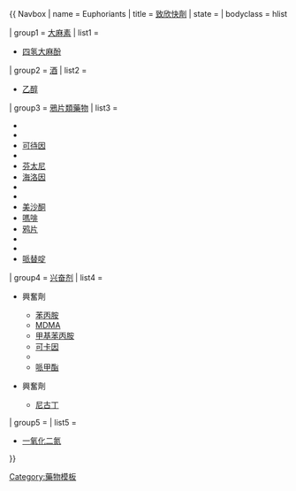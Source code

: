 {{ Navbox
| name  = Euphoriants
| title = [[欣快|致欣快劑]]
| state = {{{state<includeonly>|autocollapse</includeonly>}}}
| bodyclass = hlist

| group1 = [[大麻素]]
| list1 =
* [[四氢大麻酚]] 

| group2 =  [[酒]]
| list2 = 
* [[乙醇 (藥物)|乙醇]]

| group3 = [[鴉片類藥物]]
| list3 =
* {{tsl|en|7-Hydroxymitragynine|kratom}}
* {{tsl|en|Buprenorphine||Buprenorphine}}
* [[可待因]]
* {{tsl|en|Dipipanone||Dipipanone}}
* [[芬太尼]]
* [[海洛因]]
* {{tsl|en|Heterocodeine||Heterocodeine}}
* {{tsl|en|Hydromorphone||Hydromorphone}}
* [[美沙酮]]
* [[嗎啡]]
* [[鸦片]]
* {{tsl|en|Oxycodone||Oxycodone}}
* {{tsl|en|Oxymorphone||Oxymorphone}}
* [[哌替啶]]

| group4 = [[兴奋剂]]
| list4 =
* {{tsl|en|Dopaminergic|多巴胺能}}興奮劑
** [[苯丙胺]]
** [[MDMA]]
** [[甲基苯丙胺]]
** [[可卡因]]
** {{tsl|en|Ethylphenidate|哌乙酯}}
** [[哌甲酯]]
* {{tsl|en|Cholinergic|膽鹼能}}興奮劑
** [[尼古丁]]

| group5 = {{tsl|en|Inhalant|吸入劑}}
| list5 =
* [[一氧化二氮]]
}}<noinclude>
{{collapsible option}}
[[Category:藥物模板]]
</noinclude>